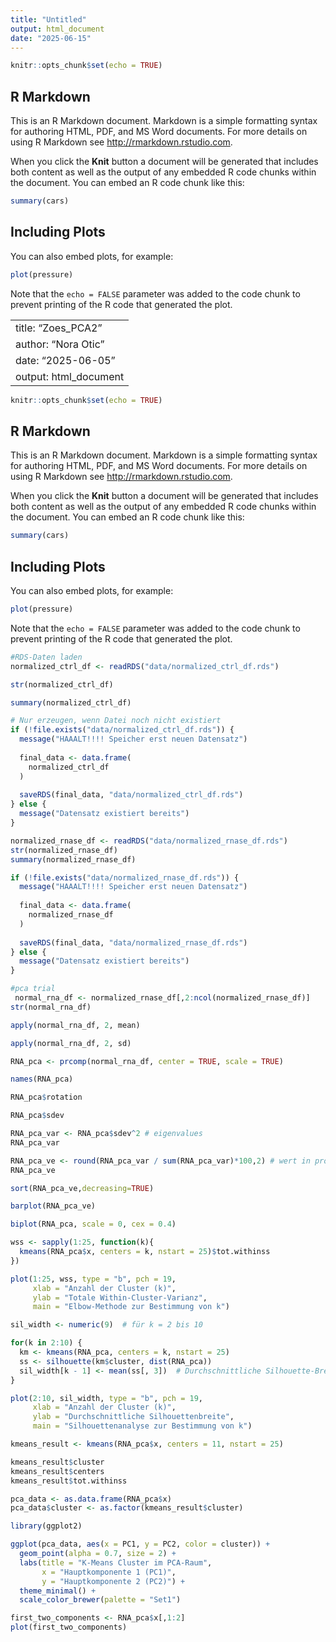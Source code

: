 ```yaml
---
title: "Untitled"
output: html_document
date: "2025-06-15"
---
```


```r
knitr::opts_chunk$set(echo = TRUE)
```

## R Markdown

This is an R Markdown document. Markdown is a simple formatting syntax for authoring HTML, PDF, and MS Word documents. For more details on using R Markdown see <http://rmarkdown.rstudio.com>.

When you click the **Knit** button a document will be generated that includes both content as well as the output of any embedded R code chunks within the document. You can embed an R code chunk like this:

```r
summary(cars)
```

## Including Plots

You can also embed plots, for example:

```r
plot(pressure)
```

Note that the `echo = FALSE` parameter was added to the code chunk to prevent printing of the R code that generated the plot.

---
title: "Zoes_PCA2"
author: "Nora Otic"
date: "2025-06-05"
output: html_document
---

```r
knitr::opts_chunk$set(echo = TRUE)
```

## R Markdown

This is an R Markdown document. Markdown is a simple formatting syntax for authoring HTML, PDF, and MS Word documents. For more details on using R Markdown see <http://rmarkdown.rstudio.com>.

When you click the **Knit** button a document will be generated that includes both content as well as the output of any embedded R code chunks within the document. You can embed an R code chunk like this:

```r
summary(cars)
```

## Including Plots

You can also embed plots, for example:

```r
plot(pressure)
```

Note that the `echo = FALSE` parameter was added to the code chunk to prevent printing of the R code that generated the plot.



```r
#RDS-Daten laden
normalized_ctrl_df <- readRDS("data/normalized_ctrl_df.rds")

str(normalized_ctrl_df)

summary(normalized_ctrl_df)

# Nur erzeugen, wenn Datei noch nicht existiert
if (!file.exists("data/normalized_ctrl_df.rds")) {
  message("HAAALT!!!! Speicher erst neuen Datensatz")
  
  final_data <- data.frame(
    normalized_ctrl_df
  )
  
  saveRDS(final_data, "data/normalized_ctrl_df.rds")
} else {
  message("Datensatz existiert bereits")
}
```

```r
normalized_rnase_df <- readRDS("data/normalized_rnase_df.rds")
str(normalized_rnase_df)
summary(normalized_rnase_df)

if (!file.exists("data/normalized_rnase_df.rds")) {
  message("HAAALT!!!! Speicher erst neuen Datensatz")
  
  final_data <- data.frame(
    normalized_rnase_df
  )
  
  saveRDS(final_data, "data/normalized_rnase_df.rds")
} else {
  message("Datensatz existiert bereits")
}
```

```r
#pca trial 
 normal_rna_df <- normalized_rnase_df[,2:ncol(normalized_rnase_df)]
str(normal_rna_df)

```
```r
apply(normal_rna_df, 2, mean)
```

```r
apply(normal_rna_df, 2, sd)
```

```r
RNA_pca <- prcomp(normal_rna_df, center = TRUE, scale = TRUE)

names(RNA_pca)
```

```r
RNA_pca$rotation
```


```r
RNA_pca$sdev
```

```r
RNA_pca_var <- RNA_pca$sdev^2 # eigenvalues 
RNA_pca_var
```

```r
RNA_pca_ve <- round(RNA_pca_var / sum(RNA_pca_var)*100,2) # wert in prozent auf zwei dezimal 
RNA_pca_ve
```
```r
sort(RNA_pca_ve,decreasing=TRUE)
```

```r
barplot(RNA_pca_ve)
```




```r
biplot(RNA_pca, scale = 0, cex = 0.4)
```


```r
wss <- sapply(1:25, function(k){
  kmeans(RNA_pca$x, centers = k, nstart = 25)$tot.withinss
})

plot(1:25, wss, type = "b", pch = 19,
     xlab = "Anzahl der Cluster (k)",
     ylab = "Totale Within-Cluster-Varianz",
     main = "Elbow-Methode zur Bestimmung von k") 
```

```r
sil_width <- numeric(9)  # für k = 2 bis 10

for(k in 2:10) {
  km <- kmeans(RNA_pca, centers = k, nstart = 25)
  ss <- silhouette(km$cluster, dist(RNA_pca))
  sil_width[k - 1] <- mean(ss[, 3])  # Durchschnittliche Silhouette-Breite
}

plot(2:10, sil_width, type = "b", pch = 19,
     xlab = "Anzahl der Cluster (k)",
     ylab = "Durchschnittliche Silhouettenbreite",
     main = "Silhouettenanalyse zur Bestimmung von k")
```

```r
kmeans_result <- kmeans(RNA_pca$x, centers = 11, nstart = 25)
```

```r
kmeans_result$cluster    
kmeans_result$centers     
kmeans_result$tot.withinss
```

```r
pca_data <- as.data.frame(RNA_pca$x)
pca_data$cluster <- as.factor(kmeans_result$cluster)

library(ggplot2)

ggplot(pca_data, aes(x = PC1, y = PC2, color = cluster)) +
  geom_point(alpha = 0.7, size = 2) +
  labs(title = "K-Means Cluster im PCA-Raum",
       x = "Hauptkomponente 1 (PC1)",
       y = "Hauptkomponente 2 (PC2)") +
  theme_minimal() +
  scale_color_brewer(palette = "Set1")
```

```r
first_two_components <- RNA_pca$x[,1:2]
plot(first_two_components)
```





